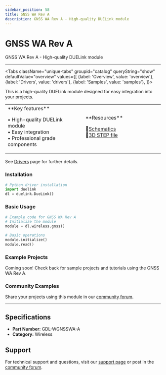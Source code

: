```yaml
---
sidebar_position: 58
title: GNSS WA Rev A
description: GNSS WA Rev A - High-quality DUELink module
---
```



# GNSS WA Rev A

<ProductImageSelector 
  partNumber="wgnsswa-a"
  productName="GNSS WA Rev A"
/>

GNSS WA Rev A - High-quality DUELink module

---

<Tabs className="unique-tabs" groupid="catalog" queryString="show" defaultValue="overview"
  values={[
    {label: 'Overview', value: 'overview'},
    {label: 'Drivers', value: 'drivers'},
    {label: 'Samples', value: 'samples'},
  ]}>

<TabItem value="overview">

This is a high-quality DUELink module designed for easy integration into your projects.

<table><td width='50%'>
**Key features**

• High-quality DUELink module<br/>
• Easy integration<br/>
• Professional grade components<br/>

</td><td width='50%'>
**Resources**
 
📄[Schematics](/sch/wgnsswa-a.pdf)<br/>
🔩[3D STEP file](/3d/wgnsswa-a.step)<br/>

</td></table>

</TabItem>

<TabItem value="drivers">

See [Drivers](../../engine/drivers) page for further details.

### Installation

```python
# Python driver installation
import duelink
dl = duelink.DueLink()
```

### Basic Usage

```python
# Example code for GNSS WA Rev A
# Initialize the module
module = dl.wireless.gnss()

# Basic operations
module.initialize()
module.read()
```

</TabItem>

<TabItem value="samples">

### Example Projects

Coming soon! Check back for sample projects and tutorials using the GNSS WA Rev A.

### Community Examples

Share your projects using this module in our [community forum](https://forums.ghielectronics.com).

</TabItem>

</Tabs>

---

## Specifications

- **Part Number:** GDL-WGNSSWA-A
- **Category:** Wireless

## Support

For technical support and questions, visit our [support page](../../support) or post in the [community forum](https://forums.ghielectronics.com).

